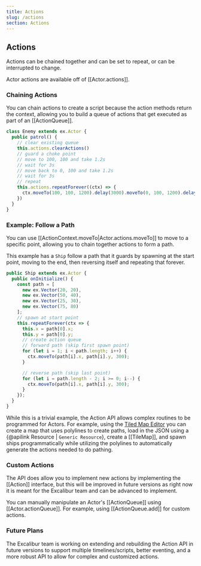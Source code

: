```yaml
---
title: Actions
slug: /actions
section: Actions
---
```


## Actions

Actions can be chained together and can be set to repeat,
or can be interrupted to change.

Actor actions are available off of [[Actor.actions]].

### Chaining Actions

You can chain actions to create a script because the action
methods return the context, allowing you to build a queue of
actions that get executed as part of an [[ActionQueue]].

```ts
class Enemy extends ex.Actor {
  public patrol() {
    // clear existing queue
    this.actions.clearActions()
    // guard a choke point
    // move to 100, 100 and take 1.2s
    // wait for 3s
    // move back to 0, 100 and take 1.2s
    // wait for 3s
    // repeat
    this.actions.repeatForever((ctx) => {
      ctx.moveTo(100, 100, 1200).delay(3000).moveTo(0, 100, 1200).delay(3000)
    })
  }
}
```

### Example: Follow a Path

You can use [[ActionContext.moveTo|Actor.actions.moveTo]] to move to a specific point,
allowing you to chain together actions to form a path.

This example has a `Ship` follow a path that it guards by
spawning at the start point, moving to the end, then reversing
itself and repeating that forever.

```ts
public Ship extends ex.Actor {
  public onInitialize() {
    const path = [
      new ex.Vector(20, 20),
      new ex.Vector(50, 40),
      new ex.Vector(25, 30),
      new ex.Vector(75, 80)
    ];
    // spawn at start point
    this.repeatForever(ctx => {
      this.x = path[0].x;
      this.y = path[0].y;
      // create action queue
      // forward path (skip first spawn point)
      for (let i = 1; i < path.length; i++) {
        ctx.moveTo(path[i].x, path[i].y, 300);
      }

      // reverse path (skip last point)
      for (let i = path.length - 2; i >= 0; i--) {
        ctx.moveTo(path[i].x, path[i].y, 300);
      }
    });
  }
}
```

While this is a trivial example, the Action API allows complex
routines to be programmed for Actors. For example, using the
[Tiled Map Editor](http://mapeditor.org) you can create a map that
uses polylines to create paths, load in the JSON using a
{@apilink Resource | `Generic Resource`}, create a [[TileMap]],
and spawn ships programmatically while utilizing the polylines
to automatically generate the actions needed to do pathing.

### Custom Actions

The API does allow you to implement new actions by implementing the [[Action]]
interface, but this will be improved in future versions as right now it
is meant for the Excalibur team and can be advanced to implement.

You can manually manipulate an Actor's [[ActionQueue]] using
[[Actor.actionQueue]]. For example, using [[ActionQueue.add]] for
custom actions.

### Future Plans

The Excalibur team is working on extending and rebuilding the Action API
in future versions to support multiple timelines/scripts, better eventing,
and a more robust API to allow for complex and customized actions.
